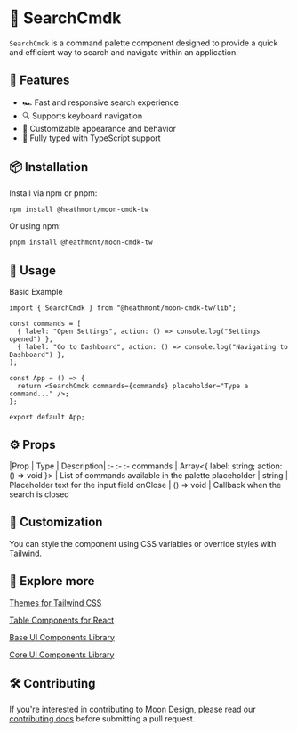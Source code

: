 # 🔎 SearchCmdk

`SearchCmdk` is a command palette component designed to provide a quick and efficient way to search and navigate within an application.

## 🚀 Features

- 🏎 Fast and responsive search experience  
- 🔍 Supports keyboard navigation  
- 🎨 Customizable appearance and behavior  
- 🔄 Fully typed with TypeScript support  

## 📦 Installation

Install via npm or pnpm:

```bash
npm install @heathmont/moon-cmdk-tw
```

Or using npm:

```bash
pnpm install @heathmont/moon-cmdk-tw
```

## 🎯 Usage
Basic Example
```code
import { SearchCmdk } from "@heathmont/moon-cmdk-tw/lib";

const commands = [
  { label: "Open Settings", action: () => console.log("Settings opened") },
  { label: "Go to Dashboard", action: () => console.log("Navigating to Dashboard") },
];

const App = () => {
  return <SearchCmdk commands={commands} placeholder="Type a command..." />;
};

export default App;
```

## ⚙️ Props
|Prop	| Type |	Description|
:- :- :-
commands |	Array<{ label: string; action: () => void }> |	List of commands available in the palette
placeholder |	string |	Placeholder text for the input field
onClose |	() => void |	Callback when the search is closed
## 🎨 Customization
You can style the component using CSS variables or override styles with Tailwind.

## 🧭 Explore more

[Themes for Tailwind CSS](themes)

[Table Components for React](table-v8)

[Base UI Components Library](base)

[Core UI Components Library](core)


## 🛠️ Contributing

If you're interested in contributing to Moon Design, please read our [contributing docs](CONTRIBUTING.md) before submitting a pull request.

